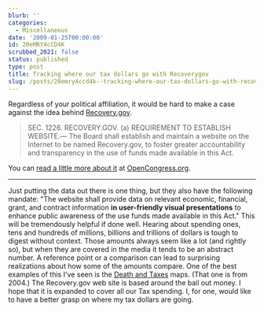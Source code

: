 ```yaml
---
blurb: ''
categories:
  - Miscellaneous
date: '2009-01-25T00:00:00'
id: 20eMRY4cCD4K
scrubbed_2021: false
status: published
type: post
title: Tracking where our tax dollars go with Recoverygov
slug: /posts/20emry4ccd4k--tracking-where-our-tax-dollars-go-with-recoverygov
---
```


Regardless of your political affiliation, it would be hard to make
a case against the idea behind
[Recovery.gov](http://recovery.gov/).
> SEC. 1226. RECOVERY.GOV. (a) REQUIREMENT TO ESTABLISH WEBSITE.— The
> Board shall establish and maintain a website on the Internet to be
> named Recovery.gov, to foster greater accountability and
> transparency in the use of funds made available in this Act.

You can
[read a little more about it](http://www.opencongress.org/articles/view/819-Recovery-gov)
at [OpenCongress.org](http://www.opencongress.org/).

* * * * *

Just putting the data out there is one thing, but they also have
the following mandate: "The website shall provide data on relevant
economic, financial, grant, and contract information
**in user-friendly visual presentations** to enhance public
awareness of the use funds made available in this Act." This will
be tremendously helpful if done well. Hearing about spending ones,
tens and hundreds of millions, billions and trillions of dollars is
tough to digest without context. Those amounts always seem like a
lot (and rightly so), but when they are covered in the media it
tends to be an abstract number. A reference point or a comparison
can lead to surprising realizations about how some of the amounts
compare. One of the best examples of this I've seen is the
[Death and Taxes](http://forever.broked.net/~jason/images/Death_and_Taxes_____.jpg)
maps. (That one is from 2004.) The Recovery.gov web site is based
around the bail out money. I hope that it is expanded to cover all
our Tax spending. I, for one, would like to have a better grasp on
where my tax dollars are going.
